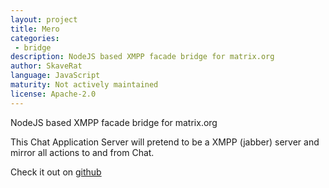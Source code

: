 ```yaml
---
layout: project
title: Mero
categories:
 - bridge
description: NodeJS based XMPP facade bridge for matrix.org
author: SkaveRat
language: JavaScript
maturity: Not actively maintained
license: Apache-2.0
---
```


NodeJS based XMPP facade bridge for matrix.org

This Chat Application Server will pretend to be a XMPP (jabber) server and mirror all actions to and from Chat.

Check it out on [github](https://github.com/SkaveRat/mero)
